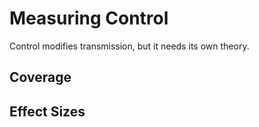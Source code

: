 # Measuring Control

Control modifies transmission, but it needs its own theory.

## Coverage 

## Effect Sizes 